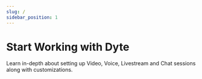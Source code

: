 ```yaml
---
slug: /
sidebar_position: 1
---
```


# Start Working with Dyte

Learn in-depth about setting up Video, Voice, Livestream and Chat sessions along with customizations.

<CardSection id="Start Working with Dyte">

  <Card
    title="Video Conferencing"
    to="/guides/video-conf/intro-video-conf"
    description="Learn how to build live video applications into your web and mobile applications."
  />
  <Card
    title="Voice Conferencing"
    to="/guides/voice-conf/intro-voice-conf"
    description="Learn how to build real-time communication functionality into your web and mobile applications."
  />
  <Card
    title="Interactive Live Streaming"
    to="/guides/livestream/livestream-overview"
    description="Learn how to build an interactive livestreaming experience with Dyte. Using Dyte you can livestream any video via RTMP, a Dyte meeting via HLS, or other platforms like YouTube or Twitch."
  />
  <Card
    title="Chat SDKs"
    to="/guides/chat-sdks/intro-chat-sdks"
    description="Learn how to seamlessly integrate interactive and collaborative in-app chat experiences into your applications."
  />
  <Card
    title="Add Presets"
    to="/guides/integrate-core-features/add-presets"
    description="Add presets."
  />
  <Card
    title="Recording"
    to="/guides/integrate-core-features/recording/recording-overview"
    description="Learn how Dyte records the audio and video of multiple users in a meeting, as well as interacts with Dyte plugins, in a single file using composite recording mode."
  />
  <Card
    title="Webhooks & Events"
    to="/guides/integrate-core-features/webhooks/webhooks-overview"
    description="Learn how Dyte uses webhooks to push real-time updates to your applications."
  />
  <Card
    title="Breakout Rooms"
    to="/guides/integrate-core-features/breakoutroom/introduction-breakout-rooms"
    description="Learn how to allow participants of a meeting to split into smaller groups for targeted discussions and collaboration."
  />
  <Card
    title="Webinar"
    to="/guides/integrate-core-features/webinar/intro-webinar"
    description="Learn how to setup and run one-to-many events focused on sharing information to a larger audience using Dyte's Webinar."
  />
  <Card
    title="Work with APIs"
    to="/guides/v2-rest-apis/quickstart"
    description="Learn how to work with Dyte's various REST APIs in these detailed guides."
  />
  <Card
    title="Customize Your Meetings"
    to="/guides/customization/add-button-control-bar"
    description="Learn how to allow participants of a meeting to split into smaller groups for targeted discussions and collaboration."
  />
  <Card
    title="Migrate to Dyte"
    to="/guides/migration"
    description="Learn how to migrate your video and audio conferencing solutions from Twilio and OpenTok to Dyte."
  />
  <Card
    title="Advanced Features"
    to="/guides/advanced-features/add-virtual-background"
    description="Learn how to use advanced features such as, add virtual backgrouns, programmatically retreive chat messages of a session, and so on."
  />
</CardSection>
